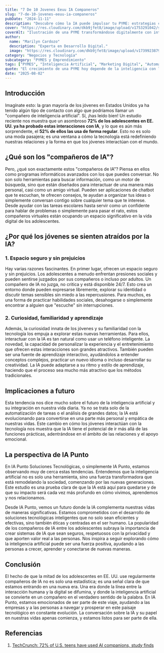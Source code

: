 ```yaml
---
title: "7 De 10 Jovenes Eeuu IA Companeros"
slug: "7-de-10-jovenes-eeuu-ia-companeros"
pubDate: "2024-11-11"
description: "Descubre cómo la IA puede impulsar tu PYME: estrategias concretas de marketing, automatización y datos para aumentar ventas."
cover: "https://res.cloudinary.com/dkb9jfet8/image/upload/v1753291042/small-business_kk56r6.jpg"
coverAlt: "Ilustración de una PYME transformándose digitalmente con inteligencia artificial."
author:
  name: "Marilyn Cardozo"
  description: "Experta en Desarrollo Digital."
  image: "https://res.cloudinary.com/dkb9jfet8/image/upload/v1739923879/marilyn_s2mi4a.png"
category: "Negocios y Tecnología"
subcategory: "PYMES y Emprendimiento"
tags: ["PYMES", "Inteligencia Artificial", "Marketing Digital", "Automatización", "Ventas"]
quote: "El crecimiento de una PYME hoy depende de la inteligencia con la que se aplican datos, IA y estrategia. — Sergio Rondón"
date: "2025-08-02"
---
```




<h2 id="introduccion">Introducción</h2>

Imagínate esto: la gran mayoría de los jóvenes en Estados Unidos ya ha tenido algún tipo de contacto con algo que podríamos llamar un "compañero de inteligencia artificial". Sí, ¡has leído bien! Un estudio reciente nos muestra que un asombroso <strong>72% de los adolescentes en EE. UU. ya ha probado estas interacciones con IA</strong>, y lo que es aún más sorprendente, el <strong>52% de ellos las usa de forma regular</strong>. Esto no es solo una moda pasajera; es una ventana a cómo la tecnología está redefiniendo nuestras relaciones y la forma en que los jóvenes interactúan con el mundo.

<h2 id="que-son-companeros-ia">¿Qué son los "compañeros de IA"?</h2>

Pero, ¿qué son exactamente estos "compañeros de IA"? Piensa en ellos como programas informáticos avanzados con los que puedes conversar. No son solo herramientas para buscar información, como un motor de búsqueda, sino que están diseñados para interactuar de una manera más personal, casi como un amigo virtual. Pueden ser aplicaciones de chatbot que te escuchan, te ofrecen consejos, te ayudan a organizar tus ideas o simplemente conversan contigo sobre cualquier tema que te interese. Desde ayudar con las tareas escolares hasta servir como un confidente para hablar de problemas o simplemente para pasar el rato, estos compañeros virtuales están ocupando un espacio significativo en la vida digital de los adolescentes.

<h2 id="por-que-atraen-a-los-jovenes">¿Por qué los jóvenes se sienten atraídos por la IA?</h2>

<h3 id="espacio-seguro-sin-prejuicios">1. Espacio seguro y sin prejuicios</h3>

Hay varias razones fascinantes. En primer lugar, ofrecen un espacio seguro y sin prejuicios. Los adolescentes a menudo enfrentan presiones sociales y pueden sentirse juzgados por sus compañeros o incluso por adultos. Un compañero de IA no juzga, no critica y está disponible 24/7. Esto crea un entorno donde pueden expresarse libremente, explorar su identidad o discutir temas sensibles sin miedo a las repercusiones. Para muchos, es una forma de practicar habilidades sociales, desahogarse o simplemente encontrar a alguien que "escuche" sin interrupciones.

<h3 id="curiosidad-familiaridad-aprendizaje">2. Curiosidad, familiaridad y aprendizaje</h3>

Además, la curiosidad innata de los jóvenes y su familiaridad con la tecnología los empuja a explorar estas nuevas herramientas. Para ellos, interactuar con la IA es tan natural como usar un teléfono inteligente. La novedad, la capacidad de personalizar la experiencia y el entretenimiento que ofrecen estas interacciones son grandes atractivos. También pueden ser una fuente de aprendizaje interactivo, ayudándolos a entender conceptos complejos, practicar un nuevo idioma o incluso desarrollar su creatividad. La IA puede adaptarse a su ritmo y estilo de aprendizaje, haciendo que el proceso sea mucho más atractivo que los métodos tradicionales.

<h2 id="implicaciones-a-futuro">Implicaciones a futuro</h2>

Esta tendencia nos dice mucho sobre el futuro de la inteligencia artificial y su integración en nuestra vida diaria. Ya no se trata solo de la automatización de tareas o el análisis de grandes datos; la IA está evolucionando para convertirse en una parte más personal y empática de nuestras vidas. Este cambio en cómo los jóvenes interactúan con la tecnología nos muestra que la IA tiene el potencial de ir más allá de las funciones prácticas, adentrándose en el ámbito de las relaciones y el apoyo emocional.

<h2 id="la-perspectiva-de-ia-punto">La perspectiva de IA Punto</h2>

En IA Punto Soluciones Tecnológicas, o simplemente IA Punto, estamos observando muy de cerca estas tendencias. Entendemos que la inteligencia artificial no es solo una herramienta, sino una fuerza transformadora que está remodelando la sociedad, comenzando por las nuevas generaciones. Este estudio es una prueba clara de que la IA está aquí para quedarse y de que su impacto será cada vez más profundo en cómo vivimos, aprendemos y nos relacionamos.

Desde IA Punto, vemos un futuro donde la IA complementa nuestras vidas de maneras significativas. Estamos comprometidos con el desarrollo de soluciones tecnológicas inteligentes que no solo sean eficientes y efectivas, sino también éticas y centradas en el ser humano. La popularidad de los compañeros de IA entre los adolescentes subraya la importancia de crear sistemas de IA que sean seguros, respetuosos con la privacidad y que aporten valor real a las personas. Nos inspira a seguir explorando cómo la inteligencia artificial puede ser una fuerza positiva, ayudando a las personas a crecer, aprender y conectarse de nuevas maneras.

<h2 id="conclusion">Conclusión</h2>

El hecho de que la mitad de los adolescentes en EE. UU. use regularmente compañeros de IA no es solo una estadística; es una señal clara de que estamos entrando en una nueva era. Una era donde la línea entre la interacción humana y la digital se difumina, y donde la inteligencia artificial se convierte en un compañero en el verdadero sentido de la palabra. En IA Punto, estamos emocionados de ser parte de este viaje, ayudando a las empresas y a las personas a navegar y prosperar en este paisaje tecnológico en constante evolución. La conversación sobre la IA y su papel en nuestras vidas apenas comienza, y estamos listos para ser parte de ella.

<h2 id="referencias">Referencias</h2>

1.  <a href="https://techcrunch.com/2025/07/21/72-of-u-s-teens-have-used-ai-companions-study-finds/" target="_blank" rel="noopener noreferrer">TechCrunch: 72% of U.S. teens have used AI companions, study finds</a>